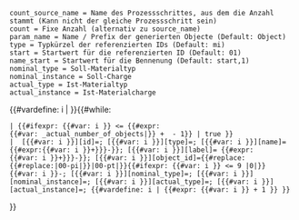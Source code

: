 <noinclude><pre>
count_source_name = Name des Prozessschrittes, aus dem die Anzahl stammt (Kann nicht der gleiche Prozessschritt sein)
count = Fixe Anzahl (alternativ zu source_name)
param_name = Name / Prefix der generierten Objecte (Default: Object)
type = Typkürzel der referenzierten IDs (Default: mi)
start = Startwert für die referenzierten ID (Default: 01)
name_start = Startwert für die Bennenung (Default: start,1)
nominal_type = Soll-Materialtyp
nominal_instance = Soll-Charge
actual_type = Ist-Materialtyp
actual_instance = Ist-Materialcharge
</pre>
</noinclude>
<includeonly>{{#vardefine: i | {{{start|1}}} }}{{#while:
 | {{#ifexpr: {{#var: i }} <= {{#expr:{{#var: {{{count_source_name|}}}_actual_number_of_objects|{{{count}}}}} + {{{start|1}}} - 1}} | true }}
 | <!-- Shared with other param arrays
-->[{{#var: i }}][id]={{{id|}}};<!--
-->[{{#var: i }}][type]={{{param_type|}}};<!--
-->[{{#var: i }}][name]={{{param_name|Object}}}{{#expr:{{#var: i }}+{{{name_start|{{{start|1}}}}}}-{{{start|1}}}}};<!--
-->[{{#var: i }}][label]={{{label_name|Object}}} {{#expr:{{#var: i }}+{{{name_start|{{{start|1}}}}}}-{{{start|1}}}}};<!--
-->[{{#var: i }}][object_id]={{#replace:{{#replace:{{PAGENAME}}|00-pi|}}|00-pt|}}{{#ifexpr: {{#var: i }} <= 9 |0|}}{{#var: i }}-{{{object_id_postfix|mi}}};<!-- individual section (shared with files)
-->[{{#var: i }}][nominal_type]={{{nominal_type|}}};<!--
-->[{{#var: i }}][nominal_instance]={{{nominal_instance|}}};<!--
-->[{{#var: i }}][actual_type]={{{actual_type|}}};<!--
-->[{{#var: i }}][actual_instance]={{{actual_instance|}}};<!--
-->{{#vardefine: i | {{#expr: {{#var: i }} + 1 }} }}
}}</includeonly>